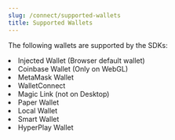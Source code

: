 ```yaml
---
slug: /connect/supported-wallets
title: Supported Wallets
---
```



The following wallets are supported by the SDKs:

<Tabs>
  <TabItem value="react" label="React">
    <div
      className="row"
      style={{ marginBottom: 12, padding: 8, paddingTop: 0 }}
    >
      <div className="col col--4" style={{ padding: 8 }}>
        <QuickstartCard
          name="Embedded Wallet"
          link="/react/react.embeddedwallet"
          image="/assets/wallets/embedded-wallet.svg"
          description="Connect with email, phone number or social login"
        />
      </div>
      <div className="col col--4" style={{ padding: 8 }}>
        <QuickstartCard
          name="Smart Wallet"
          link="/react/react.smartwallet"
          image="/assets/wallets/smart-wallet.svg"
          description="Deploy and connect ERC-4337 compatible smart contract wallets."
        />
      </div>
      <div className="col col--4" style={{ padding: 8 }}>
        <QuickstartCard
          name="Local Wallet"
          link="/react/react.localwallet"
          image="/assets/wallets/local-wallet.svg"
          description="Generate wallets for new users"
        />
      </div>
      <div className="col col--4" style={{ padding: 8 }}>
        <QuickstartCard
          name="MetaMask"
          link="/react/react.metamaskwallet"
          image="/assets/wallets/metamask.png"
          description="Connect with MetaMask"
        />
      </div>
      <div className="col col--4" style={{ padding: 8 }}>
        <QuickstartCard
          name="Rainbow"
          link="/react/react.rainbowwallet"
          image="/assets/wallets/rainbow.png"
          description="Connect with Rainbow"
        />
      </div>
      <div className="col col--4" style={{ padding: 8 }}>
        <QuickstartCard
          name="Coinbase"
          link="/react/react.coinbasewallet"
          image="/assets/wallets/coinbase.png"
          description="Connect with Coinbase Wallet"
        />
      </div>
      <div className="col col--4" style={{ padding: 8 }}>
        <QuickstartCard
          name="Trust"
          link="/react/react.trustwallet"
          image="/assets/wallets/trust.png"
          description="Connect with Trust Wallet"
        />
      </div>
      <div className="col col--4" style={{ padding: 8 }}>
        <QuickstartCard
          name="WalletConnect"
          link="/react/react.walletconnectwallet"
          image="/assets/wallets/walletconnect.svg"
          description="Connect with Wallet Connect"
        />
      </div>
      <div className="col col--4" style={{ padding: 8 }}>
        <QuickstartCard
          name="Safe"
          link="/react/react.safewallet"
          image="/assets/wallets/gnosis.png"
          description="Connect to multi-sig wallets via Safe"
        />
      </div>
      <div className="col col--4" style={{ padding: 8 }}>
        <QuickstartCard
          name="Blocto"
          link="/react/react.blocto"
          image="/assets/wallets/blockto.png"
          description="An ERC-4337 compatible smart wallet."
        />
      </div>
      <div className="col col--4" style={{ padding: 8 }}>
        <QuickstartCard
          name="Frame"
          link="/react/react.frame"
          image="/assets/wallets/framemint.png"
          description="Runs as a native desktop application on MacOS, Windows and Linux"
        />
      </div>
      <div className="col col--4" style={{ padding: 8 }}>
        <QuickstartCard
          name="Magic Link"
          link="/react/react.magiclink"
          image="/assets/wallets/magic.png"
          description="Connect with email, phone number or social Login"
        />
      </div>
      <div className="col col--4" style={{ padding: 8 }}>
        <QuickstartCard
          name="Zerion"
          link="/react/react.zerion"
          image="/assets/wallets/zerion.svg"
          description="Connect with Zerion Wallet"
        />
      </div>
      <div className="col col--4" style={{ padding: 8 }}>
        <QuickstartCard
          name="Phantom"
          link="/react/react.phantom"
          image="/assets/wallets/phantom.svg"
          description="Connect with Phantom Wallet"
        />
      </div>
      <div className="col col--4" style={{ padding: 8 }}>
        <QuickstartCard
          name="OKX"
          link="/react/react.okx"
          image="/assets/wallets/okx.svg"
          description="Connect with OKX Wallet"
        />
      </div>
    </div>
  </TabItem>
  <TabItem value="react-native" label="React Native">
    <div
      className="row"
      style={{ marginBottom: 12, padding: 8, paddingTop: 0 }}
    >
      <div className="col col--4" style={{ padding: 8 }}>
        <QuickstartCard
          name="Smart Wallet"
          link="/react-native/react-native.smartwallet"
          image="/assets/wallets/smart-wallet.svg"
          description="Deploy smart contract wallets for your users"
        />
      </div>
      <div className="col col--4" style={{ padding: 8 }}>
        <QuickstartCard
          name="Local Wallet"
          link="/react-native/react-native.localwallet"
          image="/assets/wallets/local-wallet.svg"
          description="Generate wallets for new users"
        />
      </div>
      <div className="col col--4" style={{ padding: 8 }}>
        <QuickstartCard
          name="Magic Link"
          link="/react-native/react-native.magic"
          image="/assets/wallets/magic.png"
          description="Connect with email, phone number or social Login"
        />
      </div>
      <div className="col col--4" style={{ padding: 8 }}>
        <QuickstartCard
          name="Embedded Wallet"
          link="/react-native/wallets#emailphone-number-wallet"
          image="/assets/wallets/embedded-wallet.svg"
          description="Connect with email"
        />
      </div>
      <div className="col col--4" style={{ padding: 8 }}>
        <QuickstartCard
          name="MetaMask"
          link="/react-native/react-native.metamask"
          image="/assets/wallets/metamask.png"
          description="Connect with MetaMask"
        />
      </div>
      <div className="col col--4" style={{ padding: 8 }}>
        <QuickstartCard
          name="Coinbase"
          link="/react-native/react-native.coinbase"
          image="/assets/wallets/coinbase.png"
          description="Connect with Coinbase Wallet"
        />
      </div>
      <div className="col col--4" style={{ padding: 8 }}>
        <QuickstartCard
          name="Trust"
          link="/react-native/react-native.trust"
          image="/assets/wallets/trust.png"
          description="Connect with Trust Wallet"
        />
      </div>
      <div className="col col--4" style={{ padding: 8 }}>
        <QuickstartCard
          name="WalletConnect"
          link="/react-native/react-native.walletconnect"
          image="/assets/wallets/walletconnect.svg"
          description="Connect with Wallet Connect"
        />
      </div>
      <div className="col col--4" style={{ padding: 8 }}>
        <QuickstartCard
          name="Rainbow"
          link="/react-native/react-native.rainbow"
          image="/assets/wallets/rainbow.svg"
          description="Connect with Rainbow Connect"
        />
      </div>
    </div>
  </TabItem>
  <TabItem value="unity" label="Unity">
    <li>Injected Wallet (Browser default wallet)</li>
    <li>Coinbase Wallet (Only on WebGL)</li>
    <li>MetaMask Wallet</li>
    <li>WalletConnect</li>
    <li>Magic Link (not on Desktop)</li>
    <li>Paper Wallet</li>
    <li>Local Wallet</li>
    <li>Smart Wallet</li>
    <li>HyperPlay Wallet</li>
  </TabItem>
</Tabs>
